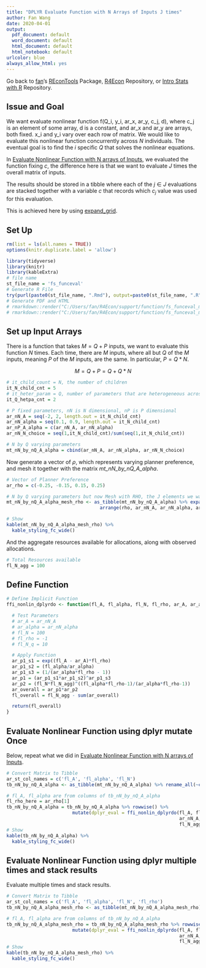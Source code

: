 ```yaml
---
title: "DPLYR Evaluate Function with N Arrays of Inputs J times"
author: Fan Wang
date: 2020-04-01
output:
  pdf_document: default
  word_document: default
  html_document: default
  html_notebook: default
urlcolor: blue
always_allow_html: yes
---
```


Go back to [fan](http://fanwangecon.github.io/)'s [REconTools](https://fanwangecon.github.io/REconTools/) Package, [R4Econ](https://fanwangecon.github.io/R4Econ/) Repository, or [Intro Stats with R](https://fanwangecon.github.io/Stat4Econ/) Repository.

## Issue and Goal

We want evaluate nonlinear function f(Q_i, y_i, ar_x, ar_y, c_j, d), where c_j is an element of some array, d is a constant, and ar_x and ar_y are arrays, both fixed. x_i and y_i vary over each row of matrix. We would like to evaluate this nonlinear function concurrently across $N$ individuals. The eventual goal is to find the $i$ specific $Q$ that solves the nonlinear equations.

In [Evaluate Nonlinear Function with N arrays of Inputs](https://fanwangecon.github.io/R4Econ/function/mutatef/fs_funceval.html), we evaluated the function fixing $c$, the difference here is that we want to evaluate $J$ times the overall matrix of inputs.

The results should be stored in a tibble where each of the $j \in J$ evaluations are stacked together with a variable $c$ that records which $c_j$ value was used for this evaluation.

This is achieved here by using [expand_grid](https://fanwangecon.github.io/R4Econ/amto/array/fs_meshr.html).

## Set Up

```r
rm(list = ls(all.names = TRUE))
options(knitr.duplicate.label = 'allow')
```
```r
library(tidyverse)
library(knitr)
library(kableExtra)
# file name
st_file_name = 'fs_funceval'
# Generate R File
try(purl(paste0(st_file_name, ".Rmd"), output=paste0(st_file_name, ".R"), documentation = 2))
# Generate PDF and HTML
# rmarkdown::render("C:/Users/fan/R4Econ/support/function/fs_funceval_multi.Rmd", "pdf_document")
# rmarkdown::render("C:/Users/fan/R4Econ/support/function/fs_funceval_multi.Rmd", "html_document")
```

## Set up Input Arrays

There is a function that takes $M=Q+P$ inputs, we want to evaluate this function $N$ times. Each time, there are $M$ inputs, where all but $Q$ of the $M$ inputs, meaning $P$ of the $M$ inputs, are the same. In particular, $P=Q*N$.

$$M = Q+P = Q + Q*N$$

```r
# it_child_count = N, the number of children
it_N_child_cnt = 5
# it_heter_param = Q, number of parameters that are heterogeneous across children
it_Q_hetpa_cnt = 2

# P fixed parameters, nN is N dimensional, nP is P dimensional
ar_nN_A = seq(-2, 2, length.out = it_N_child_cnt)
ar_nN_alpha = seq(0.1, 0.9, length.out = it_N_child_cnt)
ar_nP_A_alpha = c(ar_nN_A, ar_nN_alpha)
ar_nN_N_choice = seq(1,it_N_child_cnt)/sum(seq(1,it_N_child_cnt))

# N by Q varying parameters
mt_nN_by_nQ_A_alpha = cbind(ar_nN_A, ar_nN_alpha, ar_nN_N_choice)
```

Now generate a vector of $\rho$, which represents varying planner preference, and mesh it together with the matrix *mt_nN_by_nQ_A_alpha*.

```r
# Vector of Planner Preference
ar_rho = c(-0.25, -0.15, 0.15, 0.25)

# N by Q varying parameters but now Mesh with RHO, the J elements we want to vary over
mt_nN_by_nQ_A_alpha_mesh_rho <- as_tibble(mt_nN_by_nQ_A_alpha) %>% expand_grid(rho = ar_rho) %>%
                                  arrange(rho, ar_nN_A, ar_nN_alpha, ar_nN_N_choice)

# Show
kable(mt_nN_by_nQ_A_alpha_mesh_rho) %>%
  kable_styling_fc_wide()
```

And the aggregate resources available for allocations, along with observed allocations.

```r
# Total Resources available
fl_N_agg = 100

```

## Define Function

```r

# Define Implicit Function
ffi_nonlin_dplyrdo <- function(fl_A, fl_alpha, fl_N, fl_rho, ar_A, ar_alpha, fl_N_agg){

  # Test Parameters
  # ar_A = ar_nN_A
  # ar_alpha = ar_nN_alpha
  # fl_N = 100
  # fl_rho = -1
  # fl_N_q = 10

  # Apply Function
  ar_p1_s1 = exp((fl_A - ar_A)*fl_rho)
  ar_p1_s2 = (fl_alpha/ar_alpha)
  ar_p1_s3 = (1/(ar_alpha*fl_rho - 1))
  ar_p1 = (ar_p1_s1*ar_p1_s2)^ar_p1_s3
  ar_p2 = (fl_N*fl_N_agg)^((fl_alpha*fl_rho-1)/(ar_alpha*fl_rho-1))
  ar_overall = ar_p1*ar_p2
  fl_overall = fl_N_agg - sum(ar_overall)

  return(fl_overall)
}

```

## Evaluate Nonlinear Function using dplyr mutate Once

Below, repeat what we did in [Evaluate Nonlinear Function with N arrays of Inputs](https://fanwangecon.github.io/R4Econ/function/mutatef/fs_funceval.html).

```r
# Convert Matrix to Tibble
ar_st_col_names = c('fl_A', 'fl_alpha', 'fl_N')
tb_nN_by_nQ_A_alpha <- as_tibble(mt_nN_by_nQ_A_alpha) %>% rename_all(~c(ar_st_col_names))

# fl_A, fl_alpha are from columns of tb_nN_by_nQ_A_alpha
fl_rho_here = ar_rho[1]
tb_nN_by_nQ_A_alpha = tb_nN_by_nQ_A_alpha %>% rowwise() %>%
                        mutate(dplyr_eval = ffi_nonlin_dplyrdo(fl_A, fl_alpha, fl_N, fl_rho_here,
                                                               ar_nN_A, ar_nN_alpha,
                                                               fl_N_agg))
# Show
kable(tb_nN_by_nQ_A_alpha) %>%
  kable_styling_fc_wide()
```


## Evaluate Nonlinear Function using dplyr multiple times and stack results

Evaluate multiple times and stack results.

```r
# Convert Matrix to Tibble
ar_st_col_names = c('fl_A', 'fl_alpha', 'fl_N', 'fl_rho')
tb_nN_by_nQ_A_alpha_mesh_rho <- as_tibble(mt_nN_by_nQ_A_alpha_mesh_rho) %>% rename_all(~c(ar_st_col_names))

# fl_A, fl_alpha are from columns of tb_nN_by_nQ_A_alpha
tb_nN_by_nQ_A_alpha_mesh_rho = tb_nN_by_nQ_A_alpha_mesh_rho %>% rowwise() %>%
                        mutate(dplyr_eval = ffi_nonlin_dplyrdo(fl_A, fl_alpha, fl_N, fl_rho,
                                                               ar_nN_A, ar_nN_alpha,
                                                               fl_N_agg))
# Show
kable(tb_nN_by_nQ_A_alpha_mesh_rho) %>%
  kable_styling_fc_wide()
```
